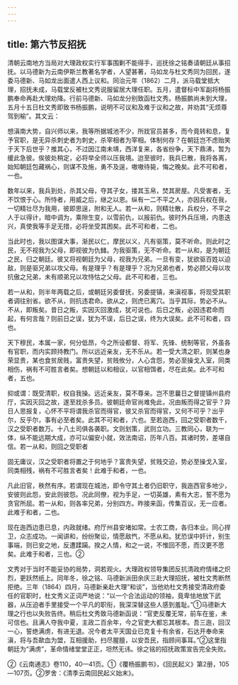 ```yaml
---
---
---
```

title: 第六节反招抚
---



清朝云南地方当局对大理政权实行军事围剿不能得手，巡抚徐之铭奏请朝廷从事招抚。以马德新为云南伊斯兰教著名学者，人望甚著，马如龙与杜文秀同为回民，遂委马德新、马如龙出面遣人西上议和。同治元年（1862）二月，派马载堂抵大理，招抚未成，马载堂反被杜文秀说服留居大理任职。五月，遣督标中军副将杨振鹏奉命再赴大理劝降。行前马德新、马如龙分别致函杜文秀。杨振鹏尚未到大理，五月十五日杜文秀即致书杨振鹏，说明不可议和及难于议和之故，并劝其“无烦尊驾到榆”。其文云：

想滇南大势，自兴师以来，我等所据城池不少，所戕官员甚多，而今竟转和息，复予官职，是无异杀刺史者为刺史，杀宰相者为宰相。体制何存？在朝廷岂不虑贻笑于天下后世乎？推其心，不过因江南未靖，西洋复来，各省纷争，天下鼎沸，暂为缓此急彼。俟彼处稍定，必将举全师以压我境。迨至彼时，我兵已散，我将各离，始知朝廷包藏祸心，则谋不及施，勇不及逞，嗷嗷待毙，悔之晚矣。此不可和者，一也。

数年以来，我兵到处，杀其父母，夺其子女，搂其玉帛，焚其房屋。凡受害者，无不饮恨于心。所恃者，用威之后，继之以恩。纵有一二不平之人，亦因兵权在我，一切精壮尽为我用，彼即思逞，附和无人。若一从和，则精壮散，兵权分，不平之人于以得计，暗中调为，乘隙生变，以雪前仇，以报前仇。彼时外兵压境，内患迭兴，真使我等手足无措，必将坐受其困矣。此不可和者，二也。

当此时也，我以图谋大事，渐民以仁，摩民以义，凡有驱策，莫不听命。则此时之民，无不视我为父母，即视彼为仇雠。为我驱策，无不听命。若一从和，是为朝廷之民，归之朝廷。彼又将视朝廷为父母，视我为兄弟。一旦有变，犹欲驱百姓以迫敌，则是驱兄弟以攻父母。有是理乎？有是理乎？况为兄弟也者，势必顾父母以攻抗傲之兄弟，未有顺弟兄以攻恃怙之父母。此不可和者，三也。

若一从和，则半年两载之后，或朝廷另委督抚，另委提镇，来滇视事，将现受其职者调往别省。欲不从，则抗违君命。欲从之，则虎已离穴。当乎其际，势必不从。不从，即叛矣。昔日之叛，实因灭回激成，犹可说也。后日之叛，必因违君命而起，有何言哉？则前日之误，犹为不误，后日之误，终为大误矣。此不可和者，四也。

天下穆民，本属一家，何分低昂，今之所设都督、将军、先锋、统制等官，外虽各有官职，而内实顾持教门。所以远近亲友，无不乐从。若一受大清之职，则某也身荣显贵，某也食贫居贱，富贵失望，贫贱攸分，人心含怨，势必至操戈入室，同类相伤，祸有不可胜言者矣。想朝廷以和相议，以官相饵者，尽在此矣。此不可和者，五也。

抑或谓：既受清职，权自我操。远近亲友，莫不尊亲。岂不思曩日之督提镇州县府厅，实因灭回之故，遂至戕杀多员。彼朝廷命官尚难免此，况由叛而得之官乎？异日人思报复，心怀不平将谓我杀官而得官，彼又杀官而得官，又何不可乎？出乎尔，反乎尔，事有必至者矣。此其不可和者，六也。至若迤西，回之受职者数千，汉之受职者数万。十八土司俱各袭职。文则划策，武则立功。三教同心，联为一体，纵不能远期大成，亦可以偏安小就，效法南诏，历年八百。其诸时势，差堪自信。若一从和，则回之受职者

固无庸议，汉之受职者将置之于何地乎？富贵失望，贫贱交迫，势必至操戈入室，同类相残，祸有不可胜言者矣！此难于和者，一也。

凡此旧官，秩然有序。若谓现在城池，即令守其土者仍旧职守，我迤西官多地少，安彼则此怨，安此则彼怨。况此同僚，视为手足，一切英雄，素有大志，誓不愿为贪官所屈。若一从和，则各率兄弟，分别四方。昨接来函，传集百议，无一应者。此难于和者，二也。

现在迤西边患已息，内政就绪。府厅州县安堵如常。士农工商，各归本业。同心捍卫，众志成功。一闻讲和，纷纷聚讼，情愿敌忾，不愿从和。犹恐误中奸计，别生事端，则已安之地，反遭蹂躏。揆之人情，和之一说，不惟回不愿，而汉更不愿矣。此难于和者，三也。②

文秀对于当时不能妥协的局势，洞若观火。大理政权领导集团反抗清政府情绪之炽烈，更跃然纸上。同年冬，徐之铭、马德新派田余庆三赴大理招抚，被杜文秀断然拒绝。三年（1864）四月，马德新亲赴大理“和谈”，当他劝杜文秀接受清政府委任的官职时，杜文秀义正词严地说：“以一个合法运动的领袖，竟卑怯地放下武器，从压迫者手里接受一个平凡的职衔，我深深替这些人感到羞耻。”①马德新大理之行也以失败告终。稍后杜文秀致马德新函说：“官吏反覆无常，前车在鉴，未可信也。且满人夺我中夏，主政二百余年，今之官吏大都忘其根本。吾三迤，回汉一心，誓绝满虏，有进无退。况今者太平天国业已克复十有余省，石达开奉命来滇，将与吾歃血为盟，互相援助，扫尽腥膻，以安吾民，指顾间事耳。”②这里指朝廷为“满虏”，革命情绪堂堂正正，坦然无讳。徐之铭的招抚政策宣告完全失败。

②《云南通志》卷110，40—41页。①《覆杨振鹏书》，《回民起义》第2册，105—107页。②罗舍：《清季云南回民起义始末》。